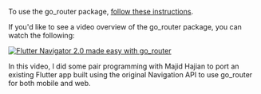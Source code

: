To use the go_router package, [follow these
instructions](https://pub.dev/packages/go_router/install).

If you'd like to see a video overview of the go_router package, you can watch
the following:

[![Flutter Navigator 2.0 made easy with
go_router](https://img.youtube.com/vi/G41NdhieUoc/0.jpg)](https://www.youtube.com/watch?v=G41NdhieUoc)

In this video, I did some pair programming with Majid Hajian to port an existing
Flutter app built using the original Navigation API to use go_router for both
mobile and web.